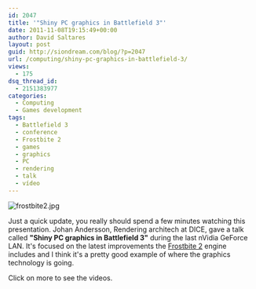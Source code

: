```yaml
---
id: 2047
title: '"Shiny PC graphics in Battlefield 3"'
date: 2011-11-08T19:15:49+00:00
author: David Saltares
layout: post
guid: http://siondream.com/blog/?p=2047
url: /computing/shiny-pc-graphics-in-battlefield-3/
views:
  - 175
dsq_thread_id:
  - 2151383977
categories:
  - Computing
  - Games development
tags:
  - Battlefield 3
  - conference
  - Frostbite 2
  - games
  - graphics
  - PC
  - rendering
  - talk
  - vídeo
---
```


![frostbite2.jpg](/img/wp/frostbite2.jpg)

Just a quick update, you really should spend a few minutes watching this presentation. Johan Andersson, Rendering architech at DICE, gave a talk called **"Shiny PC graphics in Battlefield 3"** during the last nVidia GeForce LAN. It's focused on the latest improvements the [Frostbite 2](<http://en.wikipedia.org/wiki/Frostbite_(game_engine)>) engine includes and I think it's a pretty good example of where the graphics technology is going.

Click on more to see the videos.

<YouTube videoId="KMaL6j7Ry6c" />
